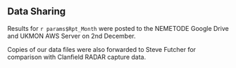   
## Data Sharing
Results for `r params$Rpt_Month` were posted to the NEMETODE Google Drive and UKMON AWS Server on 2nd December.
  
Copies of our data files were also forwarded to Steve Futcher for comparison with Clanfield RADAR capture data.

